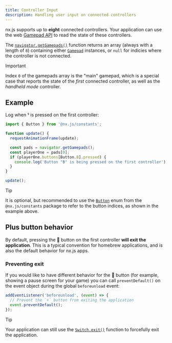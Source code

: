 ```yaml
---
title: Controller Input
description: Handling user input on connected controllers
---
```


nx.js supports up to __eight__ connected controllers. Your application can use the web
[Gamepad API](https://developer.mozilla.org/docs/Web/API/Gamepad_API) to read the
state of these controllers.

The [`navigator.getGamepads()`](/runtime/api/classes/Navigator#getgamepads) function
returns an array (always with a length of `8`) containing either [`Gamepad`](/runtime/api/classes/Gamepad) instances,
or `null` for indicies where the controller is not connected.

> [!IMPORTANT]
> Index `0` of the gamepads array is the "main" gamepad, which is a special case that
> reports the state of the _first_ connected controller, as well as the _handheld mode_ controller.

## Example

Log when <Icon></Icon> is pressed on the first controller:

```js title="src/main.ts"
import { Button } from '@nx.js/constants';

function update() {
  requestAnimationFrame(update);

  const pads = navigator.getGamepads();
  const playerOne = pads[0];
  if (playerOne.buttons[Button.B].pressed) {
    console.log('Button "B" is being pressed on the first controller');
  }
}

update();
```

> [!TIP]
> It is optional, but recommended to use the [`Button`](/constants/api/enumerations/Button)
> enum from the `@nx.js/constants` package to refer to the button indices, as shown in the example above.

## Plus button behavior

By default, pressing the <Icon></Icon> button on the first controller __will exit the application__.
This is a typical convention for homebrew applications, and is also the default behavior
for nx.js apps.

### Preventing exit

If you would like to have different behavior for the <Icon></Icon> button (for example, showing
a pause screen for your game) you can call `preventDefault()` on the event object
during the global `beforeunload` event:

```typescript
addEventListener('beforeunload', (event) => {
  // Prevent the `+` button from exiting the application
  event.preventDefault();
});
```

> [!TIP]
> Your application can still use the [`Switch.exit()`](/runtime/api/namespaces/Switch/functions/exit)
> function to forcefully exit the application.
